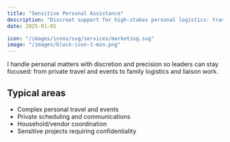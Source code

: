 ```yaml
---
title: "Sensitive Personal Assistance"
description: "Discreet support for high‑stakes personal logistics: travel, events, private communications, and household coordination."
date: 2025-01-01

icon: "/images/icons/svg/services/marketing.svg"
image: "/images/block-icon-1-min.png"
---
```


I handle personal matters with discretion and precision so leaders can stay focused: from private travel and events to family logistics and liaison work.

## Typical areas

- Complex personal travel and events
- Private scheduling and communications
- Household/vendor coordination
- Sensitive projects requiring confidentiality
